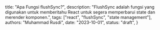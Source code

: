   title: "Apa Fungsi flushSync?",
  description: "FlushSync adalah fungsi yang digunakan untuk memberitahu React untuk segera memperbarui state dan merender komponen.",
  tags: ["react", "flushSync", "state management"],
  authors: "Muhammad Rusdi",
  date: "2023-10-01",
  status: "draft",
}


